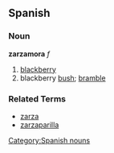 == Spanish ==
=== Noun ===
'''zarzamora''' ''f''
# [[blackberry]]
# blackberry [[bush]]; [[bramble]]

=== Related Terms ===
*[[zarza]]
*[[zarzaparilla]]

[[Category:Spanish nouns]]